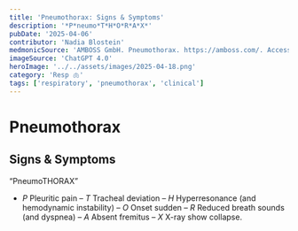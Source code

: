 ```yaml
---
title: 'Pneumothorax: Signs & Symptoms'
description: '*P*neumo*T*H*O*R*A*X*'
pubDate: '2025-04-06'
contributor: 'Nadia Blostein'
medmonicSource: 'AMBOSS GmbH. Pneumothorax. https://amboss.com/. Accessed April 5 2025.'
imageSource: 'ChatGPT 4.0'
heroImage: '../../assets/images/2025-04-18.png'
category: 'Resp 🫁'
tags: ['respiratory', 'pneumothorax', 'clinical']
---
```


# Pneumothorax
## Signs & Symptoms
“PneumoTHORAX”
- *P* Pleuritic pain
– *T* Tracheal deviation
– *H* Hyperresonance (and hemodynamic instability)
– *O* Onset sudden
– *R* Reduced breath sounds (and dyspnea)
– *A* Absent fremitus
– *X* X-ray show collapse.